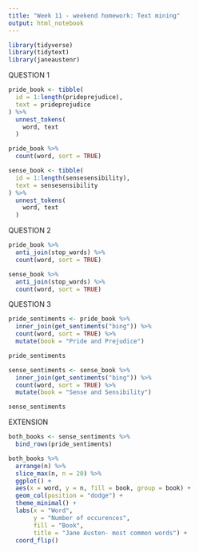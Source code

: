 ```yaml
---
title: "Week 11 - weekend homework: Text mining"
output: html_notebook
---
```


```r
library(tidyverse)
library(tidytext)
library(janeaustenr)
```

QUESTION 1
```r
pride_book <- tibble(
  id = 1:length(prideprejudice),
  text = prideprejudice
) %>% 
  unnest_tokens(
    word, text
  )
```

```r
pride_book %>% 
  count(word, sort = TRUE) 
```

```r
sense_book <- tibble(
  id = 1:length(sensesensibility),
  text = sensesensibility
) %>% 
  unnest_tokens(
    word, text
  )
```

QUESTION 2
```r
pride_book %>% 
  anti_join(stop_words) %>%
  count(word, sort = TRUE)
```


```r
sense_book %>% 
  anti_join(stop_words) %>%
  count(word, sort = TRUE)
```


QUESTION 3
```r
pride_sentiments <- pride_book %>% 
  inner_join(get_sentiments("bing")) %>% 
  count(word, sort = TRUE) %>% 
  mutate(book = "Pride and Prejudice")

pride_sentiments
```

```r
sense_sentiments <- sense_book %>% 
  inner_join(get_sentiments("bing")) %>% 
  count(word, sort = TRUE) %>% 
  mutate(book = "Sense and Sensibility")

sense_sentiments
```


EXTENSION
```r
both_books <- sense_sentiments %>% 
  bind_rows(pride_sentiments)
```

```r
both_books %>% 
  arrange(n) %>% 
  slice_max(n, n = 20) %>% 
  ggplot() +
  aes(x = word, y = n, fill = book, group = book) +
  geom_col(position = "dodge") +
  theme_minimal() +
  labs(x = "Word",
       y = "Number of occurences",
       fill = "Book",
       title = "Jane Austen- most common words") +
  coord_flip()
```


